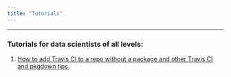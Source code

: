```yaml
---
title: "Tutorials"
---
```


---

### Tutorials for data scientists of all levels:

1) [How to add Travis CI to a repo without a package and other Travis CI and pkgdown tips.](https://carriewright11.github.io/Travis_CI_not_pkg_tutorial/Index.html)

